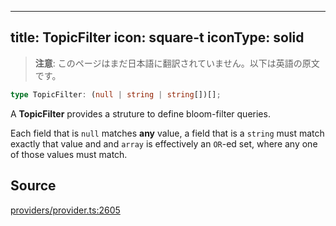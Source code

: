 <!-- AUTO-GENERATED-CONTENT:START (ENGLISH-COPY) -->
---
title: TopicFilter
icon: square-t
iconType: solid
---

> **注意**: このページはまだ日本語に翻訳されていません。以下は英語の原文です。

```ts
type TopicFilter: (null | string | string[])[];
```

A **TopicFilter** provides a struture to define bloom-filter queries.

Each field that is `null` matches **any** value, a field that is a `string` must match exactly that value and and
`array` is effectively an `OR`-ed set, where any one of those values must match.

## Source

[providers/provider.ts:2605](https://github.com/dominant-strategies/quais.js/blob/c1c12d43f9d34c6baad2b0542bd6d0acd6fefcbf/src/providers/provider.ts#L2605)
